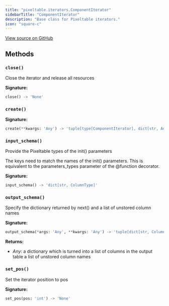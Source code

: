 ```yaml
---
title: "pixeltable.iterators.ComponentIterator"
sidebarTitle: "ComponentIterator"
description: "Base class for Pixeltable iterators."
icon: "square-c"
---
```

<a href="https://github.com/pixeltable/pixeltable/blob/main/pixeltable/iterators/base.py#L9" target="_blank">View source on GitHub</a>

## Methods

### `close()`

Close the iterator and release all resources


**Signature:**

```python
close() -> 'None'
```

### `create()`

**Signature:**

```python
create(**kwargs: 'Any') -> 'tuple[type[ComponentIterator], dict[str, Any]]'
```

### `input_schema()`

Provide the Pixeltable types of the init() parameters


The keys need to match the names of the init() parameters. This is equivalent to the parameters_types parameter of the @function decorator.


**Signature:**

```python
input_schema() -> 'dict[str, ColumnType]'
```

### `output_schema()`

Specify the dictionary returned by next() and a list of unstored column names


**Signature:**

```python
output_schema(*args: 'Any', **kwargs: 'Any') -> 'tuple[dict[str, ColumnType], list[str]]'
```

**Returns:**

- *Any*: a dictionary which is turned into a list of columns in the output table a list of unstored column names


### `set_pos()`

Set the iterator position to pos


**Signature:**

```python
set_pos(pos: 'int') -> 'None'
```

